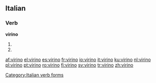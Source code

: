 ==Italian==

===Verb===
'''virino'''

# {{form of|[[third-person|Third-person]] [[plural]] [[present subjunctive]]|[[virare#Italian|virare]]|lang=Italian}}
# {{form of|Third-person plural [[imperative]]|virare#Italian|virare|lang=Italian}}

[[Category:Italian verb forms]]

[[af:virino]]
[[el:virino]]
[[es:virino]]
[[fr:virino]]
[[io:virino]]
[[it:virino]]
[[ku:virino]]
[[nl:virino]]
[[pl:virino]]
[[pt:virino]]
[[ro:virino]]
[[fi:virino]]
[[sv:virino]]
[[tr:virino]]
[[zh:virino]]